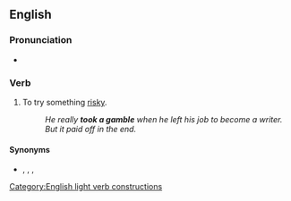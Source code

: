 ==English==

===Pronunciation===
* {{audio|En-au-take a gamble.ogg|Audio (AU)|lang=en}}

===Verb===
{{head|en|verb}}

# {{lb|en|idiomatic}} To try something [[risky]].
#: ''He really '''took a gamble''' when he left his job to become a writer. But it paid off in the end.''

====Synonyms====
* {{l|en|roll the dice}}, {{l|en|take a chance}}, {{l|en|take a flyer}}, {{l|en|take a risk}}
[[Category:English light verb constructions]]